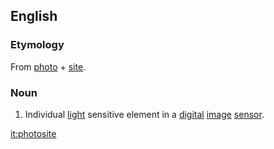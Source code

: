 ==English==

===Etymology===
From [[photo]] + [[site]].

===Noun===
{{en-noun}}
{{wikipedia}}

# Individual [[light]] sensitive element in a [[digital]] [[image]] [[sensor]].

[[it:photosite]]